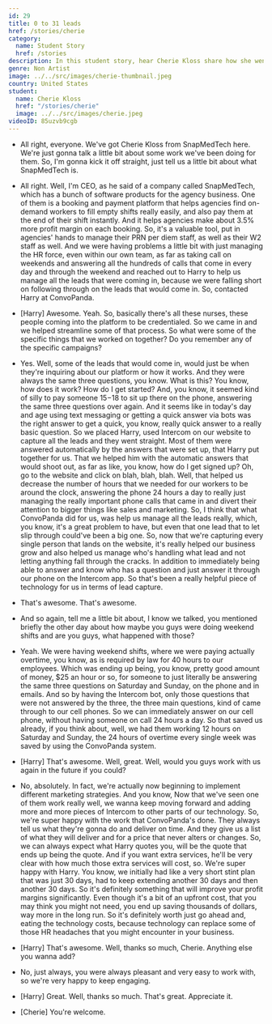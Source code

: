```yaml
---
id: 29
title: 0 to 31 leads
href: /stories/cherie
category:
  name: Student Story
  href: /stories
description: In this student story, hear Cherie Kloss share how she went from 0 to 31 warm leads for her business.
genre: Non Artist
image: ../../src/images/cherie-thumbnail.jpeg
country: United States
student:
  name: Cherie Kloss
  href: "/stories/cherie"
  image: ../../src/images/cherie.jpeg
videoID: 85uzvb9cgb
---
```


- All right, everyone. We've got Cherie Kloss from SnapMedTech here. We're just gonna talk a little bit about some work we've been doing for them. So, I'm gonna kick it off straight, just tell us a little bit about what SnapMedTech is.

- All right. Well, I'm CEO, as he said of a company called SnapMedTech, which has a bunch of software products for the agency business. One of them is a booking and payment platform that helps agencies find on-demand workers to fill empty shifts really easily, and also pay them at the end of their shift instantly. And it helps agencies make about 3.5% more profit margin on each booking. So, it's a valuable tool, put in agencies' hands to manage their PRN per diem staff, as well as their W2 staff as well. And we were having problems a little bit with just managing the HR force, even within our own team, as far as taking call on weekends and answering all the hundreds of calls that come in every day and through the weekend and reached out to Harry to help us manage all the leads that were coming in, because we were falling short on following through on the leads that would come in. So, contacted Harry at ConvoPanda.

- [Harry] Awesome. Yeah. So, basically there's all these nurses, these people coming into the platform to be credentialed. So we came in and we helped streamline some of that process. So what were some of the specific things that we worked on together? Do you remember any of the specific campaigns?

- Yes. Well, some of the leads that would come in, would just be when they're inquiring about our platform or how it works. And they were always the same three questions, you know. What is this? You know, how does it work? How do I get started? And, you know, it seemed kind of silly to pay someone $15-$18 to sit up there on the phone, answering the same three questions over again. And it seems like in today's day and age using text messaging or getting a quick answer via bots was the right answer to get a quick, you know, really quick answer to a really basic question. So we placed Harry, used Intercom on our website to capture all the leads and they went straight. Most of them were answered automatically by the answers that were set up, that Harry put together for us. That we helped him with the automatic answers that would shoot out, as far as like, you know, how do I get signed up? Oh, go to the website and click on blah, blah, blah. Well, that helped us decrease the number of hours that we needed for our workers to be around the clock, answering the phone 24 hours a day to really just managing the really important phone calls that came in and divert their attention to bigger things like sales and marketing. So, I think that what ConvoPanda did for us, was help us manage all the leads really, which, you know, it's a great problem to have, but even that one lead that to let slip through could've been a big one. So, now that we're capturing every single person that lands on the website, it's really helped our business grow and also helped us manage who's handling what lead and not letting anything fall through the cracks. In addition to immediately being able to answer and know who has a question and just answer it through our phone on the Intercom app. So that's been a really helpful piece of technology for us in terms of lead capture.

- That's awesome. That's awesome.

- And so again, tell me a little bit about, I know we talked, you mentioned briefly the other day about how maybe you guys were doing weekend shifts and are you guys, what happened with those?

- Yeah. We were having weekend shifts, where we were paying actually overtime, you know, as is required by law for 40 hours to our employees. Which was ending up being, you know, pretty good amount of money, $25 an hour or so, for someone to just literally be answering the same three questions on Saturday and Sunday, on the phone and in emails. And so by having the Intercom bot, only those questions that were not answered by the three, the three main questions, kind of came through to our cell phones. So we can immediately answer on our cell phone, without having someone on call 24 hours a day. So that saved us already, if you think about, well, we had them working 12 hours on Saturday and Sunday, the 24 hours of overtime every single week was saved by using the ConvoPanda system.

- [Harry] That's awesome. Well, great. Well, would you guys work with us again in the future if you could?

- No, absolutely. In fact, we're actually now beginning to implement different marketing strategies. And you know, Now that we've seen one of them work really well, we wanna keep moving forward and adding more and more pieces of Intercom to other parts of our technology. So, we're super happy with the work that ConvoPanda's done. They always tell us what they're gonna do and deliver on time. And they give us a list of what they will deliver and for a price that never alters or changes. So, we can always expect what Harry quotes you, will be the quote that ends up being the quote. And if you want extra services, he'll be very clear with how much those extra services will cost, so. We're super happy with Harry. You know, we initially had like a very short stint plan that was just 30 days, had to keep extending another 30 days and then another 30 days. So it's definitely something that will improve your profit margins significantly. Even though it's a bit of an upfront cost, that you may think you might not need, you end up saving thousands of dollars, way more in the long run. So it's definitely worth just go ahead and, eating the technology costs, because technology can replace some of those HR headaches that you might encounter in your business.

- [Harry] That's awesome. Well, thanks so much, Cherie. Anything else you wanna add?

- No, just always, you were always pleasant and very easy to work with, so we're very happy to keep engaging.

- [Harry] Great. Well, thanks so much. That's great. Appreciate it.

- [Cherie] You're welcome.
